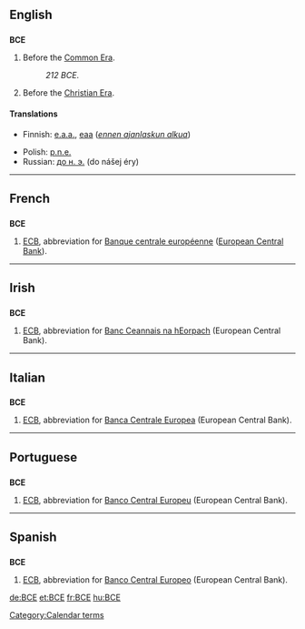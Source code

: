 {{also|все|всё}}
==English==

==={{initialism}}===
'''BCE'''

# Before the [[Common Era]].
#: ''212 BCE''.
# Before the [[Christian Era]].

====Translations====
{{top}}
* Finnish: [[e.a.a.]], [[eaa]] (''[[ennen ajanlaskun alkua]]'')
{{mid}}
* Polish: [[p.n.e.]] {{italbrac|przed naszą erą}}
* Russian: [[до н. э.]] (do nášej éry)
{{bottom}}

[[Category:Calendar terms]]
----

==French==

==={{Initialism|fr}}===
'''BCE'''

# [[ECB]], abbreviation for [[Banque centrale européenne]] ([[European Central Bank]]).

----

==Irish==

==={{Initialism|ga}}===
'''BCE'''

# [[ECB]], abbreviation for [[Banc Ceannais na hEorpach]] (European Central Bank).

----

==Italian==

==={{Initialism|it}}===
'''BCE'''

# [[ECB]], abbreviation for [[Banca Centrale Europea]] (European Central Bank).

----

==Portuguese==

==={{Initialism|pt}}===
'''BCE'''

# [[ECB]], abbreviation for [[Banco Central Europeu]] (European Central Bank).

----

==Spanish==

==={{Initialism|es}}===
'''BCE'''

# [[ECB]], abbreviation for [[Banco Central Europeo]] (European Central Bank).


[[de:BCE]]
[[et:BCE]]
[[fr:BCE]]
[[hu:BCE]]